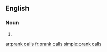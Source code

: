 ==English==

===Noun===
{{head|en|head=[[prank]] [[call]]s}}

# {{plural of|prank call}}

[[ar:prank calls]]
[[fr:prank calls]]
[[simple:prank calls]]